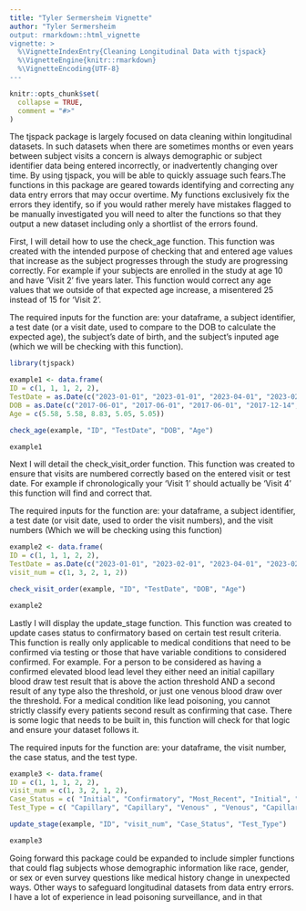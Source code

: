 ```yaml
---
title: "Tyler Sermersheim Vignette"
author: "Tyler Sermersheim
output: rmarkdown::html_vignette
vignette: >
  %\VignetteIndexEntry{Cleaning Longitudinal Data with tjspack}
  %\VignetteEngine{knitr::rmarkdown}
  %\VignetteEncoding{UTF-8}
---
```


```r
knitr::opts_chunk$set(
  collapse = TRUE,
  comment = "#>"
)
```

The tjspack package is largely focused on data cleaning within longitudinal datasets. In such datasets when there are sometimes months or even years between subject visits a concern is always demographic or subject identifier data being entered incorrectly, or inadvertently changing over time. By using tjspack, you will be able to quickly assuage such fears.The functions in this package are geared towards identifying and correcting any data entry errors that may occur overtime. My functions exclusively fix the errors they identify, so if you would rather merely have mistakes flagged to be manually investigated you will need to alter the functions so that they output a new dataset including only a shortlist of the errors found.


First, I will detail how to use the check_age function. This function was created with the intended purpose of checking that and entered age values that increase as the subject progresses through the study are progressing correctly. For example if your subjects are enrolled in the study at age 10 and have 'Visit 2' five years later. This function would correct any age values that we outside of that expected age increase, a misentered 25 instead of 15 for 'Visit 2'.

The required inputs for the function are: your dataframe, a subject identifier, a test date (or a visit date, used to compare to the DOB to calculate the expected age), the subject's date of birth, and the subject's inputed age (which we will be checking with this function).
```r
library(tjspack)

example1 <- data.frame(
ID = c(1, 1, 1, 2, 2),
TestDate = as.Date(c("2023-01-01", "2023-01-01", "2023-04-01", "2023-02-01", "2023-02-01")),
DOB = as.Date(c("2017-06-01", "2017-06-01", "2017-06-01", "2017-12-14", "2017-12-14")),
Age = c(5.58, 5.58, 8.83, 5.05, 5.05))

check_age(example, "ID", "TestDate", "DOB", "Age")

example1
```

Next I will detail the check_visit_order function. This function was created to ensure that visits are numbered correctly based on the entered visit or test date. For example if chronologically your 'Visit 1' should actually be 'Visit 4' this function will find and correct that.

The required inputs for the function are: your dataframe, a subject identifier, a test date (or visit date, used to order the visit numbers), and the visit numbers (Which we will be checking using this function)
```r
example2 <- data.frame(
ID = c(1, 1, 1, 2, 2),
TestDate = as.Date(c("2023-01-01", "2023-02-01", "2023-04-01", "2023-02-01", "2023-02-01")),
visit_num = c(1, 3, 2, 1, 2))

check_visit_order(example, "ID", "TestDate", "DOB", "Age")

example2
```

Lastly I will display the update_stage function. This function was created to update cases status to confirmatory based on certain test result criteria. This function is really only applicable to medical conditions that need to be confirmed via testing or those that have variable conditions to considered confirmed. For example. For a person to be considered as having a confirmed elevated blood lead level they either need an initial capillary blood draw test result that is above the action threshold AND a second result of any type also the threshold, or just one venous blood draw over the threshold. For a medical condition like lead poisoning, you cannot strictly classify every patients second result as confirming that case. There is some logic that needs to be built in, this function will check for that logic and ensure your dataset follows it.

The required inputs for the function are: your dataframe, the visit number, the case status, and the test type.
```r
example3 <- data.frame(
ID = c(1, 1, 1, 2, 2),
visit_num = c(1, 3, 2, 1, 2),
Case_Status = c( "Initial", "Confirmatory", "Most_Recent", "Initial", "Most_Recent"),
Test_Type = c( "Capillary", "Capillary", "Venous" , "Venous", "Capillary"))

update_stage(example, "ID", "visit_num", "Case_Status", "Test_Type")

example3
```

Going forward this package could be expanded to include simpler functions that could flag subjects whose demographic information like race, gender, or sex or even survey questions like medical history change in unexpected ways. Other ways to safeguard longitudinal datasets from data entry errors. I have a lot of experience in lead poisoning surveillance, and in that 
